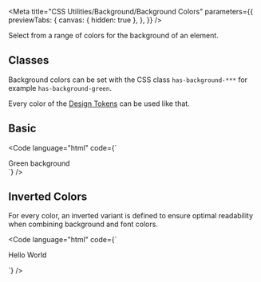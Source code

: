
<Meta
  title="CSS Utilities/Background/Background Colors"
  parameters={{
    previewTabs: {
      canvas: { hidden: true },
    },
  }}
/>

<Banner label="Background Colors" section="CSS Utilities" color="green" />

<Lead>Select from a range of colors for the background of an element.</Lead>

## Classes

Background colors can be set with the CSS class `has-background-***` for example `has-background-green`.

Every color of the [Design Tokens]() can be used like that.

<CssBackgroundColors />

## Basic

<Code language="html" code={`
<div class="has-background-green p-normal">Green background</div>
`} />

## Inverted Colors

For every color, an inverted variant is defined to ensure optimal readability when combining background and font colors.

<Code language="html" code={`
<div class="has-background-primary p-normal">
  <p class="has-text-primary-inverted">Hello World</p>
</div>
`} />




